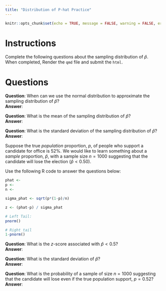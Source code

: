 ```yaml
---
title: "Distribution of P-hat Practice"
---
```

```r
knitr::opts_chunk$set(echo = TRUE, message = FALSE, warning = FALSE, error = TRUE)
```


# Instructions

Complete the following questions about the sampling distribution of $\hat{p}$.  When completed, Render the `qmd` file and submit the `html`.

# Questions

__Question__: When can we use the normal distribution to approximate the sampling distribution of $\hat{p}$?  
__Answer__:  

__Question__:  What is the mean of the sampling distribution of $\hat{p}$?  
__Answer__:  

__Question__:  What is the standard deviation of the sampling distribution of $\hat{p}$?  
__Answer__:  


Suppose the true *population* proportion, $p$, of people who support a candidate for office is 52\%.  We would like to learn something about a *sample* proportion, $\hat{p}$, with a sample size $n=1000$ suggesting that the candidate will lose the election ($\hat{p}<0.50$).

Use the following R code to answer the questions below:  


```r
phat <- 
p <-
n <- 

sigma_phat <- sqrt(p*(1-p)/n)  

z <- (phat-p) / sigma_phat

# Left Tail:
pnorm()

# Right tail
1-pnorm()

```

__Question__:  What is the $z$-score associated with $\hat{p}<0.5$?  
__Answer__:


__Question__:  What is the standard deviation of $\hat{p}$?  
__Answer__:  


__Question__:  What is the probability of a sample of size $n=1000$ suggesting that the candidate will lose even if the true population support, $p=0.52$?  
__Answer__:  



